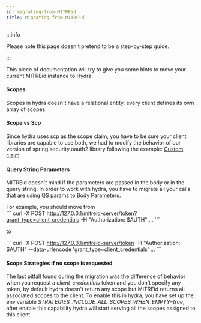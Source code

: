 ```yaml
---
id: migrating-from-MITREid
title: Migrating from MITREid
---
```


:::info

Please note this page doesn't pretend to be a step-by-step guide.

:::

This piece of documentation will try to give you some hints to move your current MITREid instance to Hydra. 

#### Scopes

Scopes in hydra doesn't have a relational entity, every client defines its own array of scopes.

#### Scope vs Scp

Since hydra uses scp as the scope claim, you have to be sure your client libraries are capable to use both, we had to modify the behavior of our version of spring.security.oauth2 library following the example: [Custom claim](https://dev.to/toojannarong/spring-security-with-jwt-the-easiest-way-2i43)

#### Query String Parameters
MITREid doesn't mind if the parameters are passed in the body or in the query string. In order to work with hydra, you have to migrate all your calls that are using QS params to Body Parameters.

For example, you should move from   
\```
curl -X POST  http://127.0.0.1/mitreid-server/token?grant_type=client_credentials -H "Authorization: $AUTH" ... 
\```

to

\```
curl -X POST  http://127.0.0.1/mitreid-server/token -H "Authorization: $AUTH" --data-urlencode 'grant_type=client_credentials' ...
\```

#### Scope Strategies if no scope is requested

The last pitfall found during the migration was the difference of behavior when you request a *client_credentials* token and you don't specify any token,
by default hydra doesn't return any scope but MITREid returns all associated scopes to the client. To enable this in hydra, you have set up the env variable *STRATEGIES_INCLUDE_ALL_SCOPES_WHEN_EMPTY=true*,
after enable this capability hydra will start serving all the scopes assigned to this client 
